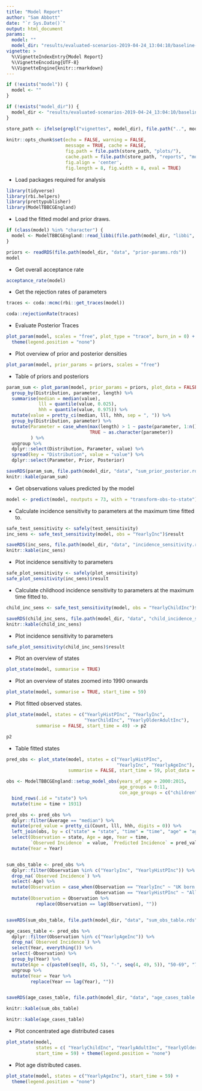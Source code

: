 ```yaml
---
title: "Model Report"
author: "Sam Abbott"
date: "`r Sys.Date()`"
output: html_document
params: 
  model: ""
  model_dir: "results/evaluated-scenarios-2019-04-24_13:04:10/baseline-2019-04-24_13:04:12"
vignette: >
  %\VignetteIndexEntry{Model Report}
  %\VignetteEncoding{UTF-8}
  %\VignetteEngine{knitr::rmarkdown}
---
```



```r
if (!exists("model")) {
  model <- ""
}

if (!exists("model_dir")) {
  model_dir <- "results/evaluated-scenarios-2019-04-24_13:04:10/baseline-2019-04-24_13:04:12"
}

store_path <- ifelse(grepl("vignettes", model_dir), file.path("..", model_dir), model_dir)
  
knitr::opts_chunk$set(echo = FALSE, warning = FALSE, 
                      message = TRUE, cache = FALSE,
                      fig.path = file.path(store_path, "plots/"),
                      cache.path = file.path(store_path, "reports", "model_report/"),
                      fig.align = 'center',
                      fig.length = 8, fig.width = 8, eval = TRUE)
```

- Load packages required for analysis

```r
library(tidyverse)
library(rbi.helpers)
library(prettypublisher)
library(ModelTBBCGEngland)
```

- Load the fitted model and prior draws.

```r
if (class(model) %in% "character") {
  model <- ModelTBBCGEngland::read_libbi(file.path(model_dir, "libbi", "posterior"))
}

priors <- readRDS(file.path(model_dir, "data", "prior-params.rds"))
model
```

- Get overall acceptance rate

```r
acceptance_rate(model)
```

- Get the rejection rates of parameters

```r
traces <- coda::mcmc(rbi::get_traces(model))

coda::rejectionRate(traces)
```

- Evaluate Posterior Traces

```r
plot_param(model, scales = "free", plot_type = "trace", burn_in = 0) + 
  theme(legend.position = "none")
```

- Plot overview of prior and posterior densities

```r
plot_param(model, prior_params = priors, scales = "free")
```

- Table of priors and posteriors 

```r
param_sum <- plot_param(model, prior_params = priors, plot_data = FALSE) %>% 
  group_by(Distribution, parameter, length) %>% 
  summarise(median = median(value), 
            lll = quantile(value, 0.025), 
            hhh = quantile(value, 0.975)) %>% 
  mutate(value = pretty_ci(median, lll, hhh, sep = ", ")) %>%
  group_by(Distribution, parameter) %>% 
  mutate(Parameter = case_when(max(length) > 1 ~ paste(parameter, 1:n(), sep = "-"),
                               TRUE ~ as.character(parameter))
         ) %>% 
  ungroup %>% 
  dplyr::select(Distribution, Parameter, value) %>% 
  spread(key = "Distribution", value = "value") %>% 
  dplyr::select(Parameter, Prior, Posterior)

saveRDS(param_sum, file.path(model_dir, "data", "sum_prior_posterior.rds"))
knitr::kable(param_sum)
```

- Get observations values predicted by the model

```r
model <- predict(model, noutputs = 73, with = "transform-obs-to-state")
```

- Calculate incidence sensitivity to parameters at the maximum time fitted to.

```r
safe_test_sensitivity <- safely(test_sensitivity)
inc_sens <- safe_test_sensitivity(model, obs = "YearlyInc")$result

saveRDS(inc_sens, file.path(model_dir, "data", "incidence_sensitivity.rds"))
knitr::kable(inc_sens)
```

- Plot incidence sensitivity to parameters

```r
safe_plot_sensitivity <- safely(plot_sensitivity)
safe_plot_sensitivity(inc_sens)$result
```

- Calculate childhood incidence sensitivity to parameters at the maximum time fitted to.

```r
child_inc_sens <- safe_test_sensitivity(model, obs = "YearlyChildInc")$result

saveRDS(child_inc_sens, file.path(model_dir, "data", "child_incidence_sensitivity.rds"))
knitr::kable(child_inc_sens)
```

- Plot incidence sensitivity to parameters

```r
safe_plot_sensitivity(child_inc_sens)$result
```


- Plot an overview of states 

```r
plot_state(model, summarise = TRUE)
```

- Plot an overview of states zoomed into 1990 onwards

```r
plot_state(model, summarise = TRUE, start_time = 59)
```

- Plot fitted observed states.

```r
plot_state(model, states = c("YearlyHistPInc", "YearlyInc", 
                             "YearChildInc", "YearlyOlderAdultInc"), 
           summarise = FALSE, start_time = 49) -> p2

p2
```

- Table fitted states

```r
pred_obs <- plot_state(model, states = c("YearlyHistPInc",
                                         "YearlyInc", "YearlyAgeInc"), 
                       summarise = FALSE, start_time = 59, plot_data = FALSE)

obs <- ModelTBBCGEngland::setup_model_obs(years_of_age = 2000:2015, 
                                          age_groups = 0:11, 
                                          con_age_groups = c("children", "adults", "older adults")) %>% 
  bind_rows(.id = "state") %>% 
  mutate(time = time + 1931)

pred_obs <- pred_obs %>% 
  dplyr::filter(Average == "median") %>% 
  mutate(pred_value = pretty_ci(Count, lll, hhh, digits = 0)) %>% 
  left_join(obs, by = c("state" = "state", "time" = "time", "age" = "age")) %>% 
  select(Observation = state, Age = age, Year = time,
         `Observed Incidence` = value, `Predicted Incidence` = pred_value) %>% 
  mutate(Year = Year)


sum_obs_table <- pred_obs %>% 
  dplyr::filter(Observation %in% c("YearlyInc", "YearlyHistPInc")) %>% 
  drop_na(`Observed Incidence`) %>% 
  select(-Age) %>% 
  mutate(Observation = case_when(Observation == "YearlyInc" ~ "UK born TB cases",
                                 Observation == "YearlyHistPInc" ~ "All Pulmonary TB cases")) %>% 
  mutate(Observation = Observation %>% 
           replace(Observation == lag(Observation), ""))


saveRDS(sum_obs_table, file.path(model_dir, "data", "sum_obs_table.rds"))

age_cases_table <- pred_obs %>% 
  dplyr::filter(Observation %in% c("YearlyAgeInc")) %>% 
  drop_na(`Observed Incidence`) %>% 
  select(Year, everything()) %>% 
  select(-Observation) %>% 
  group_by(Year) %>% 
  mutate(Age = c(paste0(seq(0, 45, 5), "-", seq(4, 49, 5)), "50-69", "70-89")) %>% 
  ungroup %>% 
  mutate(Year = Year %>% 
         replace(Year == lag(Year), ""))


saveRDS(age_cases_table, file.path(model_dir, "data", "age_cases_table.rds"))
```

```r
knitr::kable(sum_obs_table)
```

```r
knitr::kable(age_cases_table)
```

- Plot concentrated age distributed cases

```r
plot_state(model, 
           states = c( "YearlyChildInc", "YearlyAdultInc", "YearlyOlderAdultInc"), 
           start_time = 59) + theme(legend.position = "none")
```

- Plot age distributed cases.

```r
plot_state(model, states = c("YearlyAgeInc"), start_time = 59) +
  theme(legend.position = "none")
```
